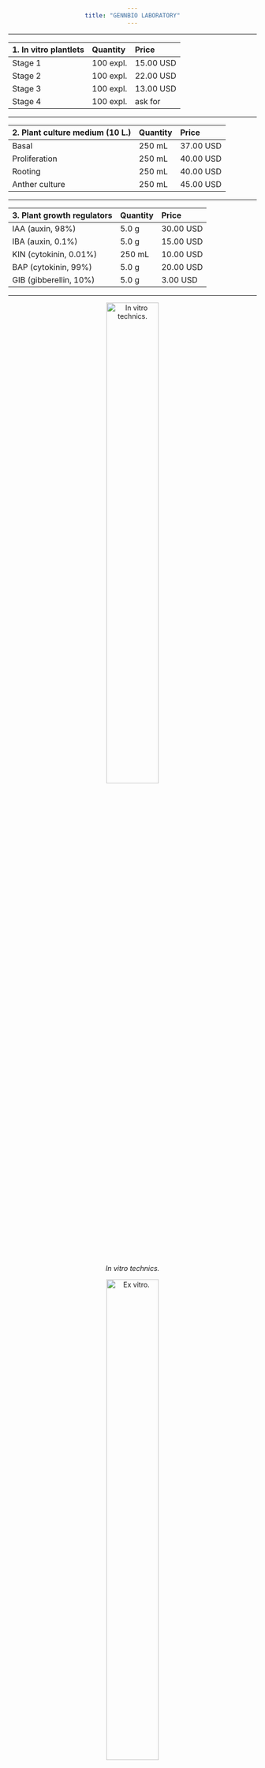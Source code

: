 ```yaml
---
title: "GENNBIO LABORATORY"
---
```

___
| 1. In vitro plantlets| Quantity | Price |
|:-|:-|:-|
| Stage 1 | 100 expl. | 15.00 USD |
| Stage 2 | 100 expl. | 22.00 USD |
| Stage 3 | 100 expl. | 13.00 USD |
| Stage 4 | 100 expl. | ask for |
___ 
| 2. Plant culture medium (10 L.) | Quantity | Price |
|:-|:-|:-|
| Basal | 250 mL | 37.00 USD |
| Proliferation | 250 mL | 40.00 USD |
| Rooting | 250 mL | 40.00 USD |
| Anther culture | 250 mL | 45.00 USD |
___
| 3. Plant growth regulators  | Quantity | Price |
|:-|:-|:-|
| IAA (auxin, 98%) | 5.0 g | 30.00 USD |
| IBA (auxin, 0.1%) | 5.0 g |15.00 USD |
| KIN (cytokinin, 0.01%) | 250 mL | 10.00 USD |
| BAP (cytokinin, 99%) | 5.0 g | 20.00 USD |
| GIB (gibberellin, 10%) | 5.0 g | 3.00 USD |
___

<style>
body {text-align: center}
</style>



![*In vitro technics.*](C:\Users\Dell\Desktop\GENNBIO.github.io\In vitro technics_NN.jpg){width=50%}



![*Ex vitro.*](C:\Users\Dell\Desktop\GENNBIO.github.io\Ex vitro_NN.jpg){width=50%}



![*Greenhouse 1.*](C:\Users\Dell\Desktop\GENNBIO.github.io\Greenhouse 1_NN.jpg){width=50%}


![*Triple hybrid.*](C:\Users\Dell\Desktop\GENNBIO.github.io\TH1_NN.jpg){width=50%}

![*Greenhouse 2.*](C:\Users\Dell\Desktop\GENNBIO.github.io\Greenhouse 2_NN.jpg){width=50%}


![*I SFA-UTC.*](C:\Users\Dell\Desktop\GENNBIO.github.io\ISFA-UTC_NN.jpg){width=50%}



![*Agri-business meetings.*](C:\Users\Dell\Desktop\GENNBIO.github.io\Meetings 4_NN.jpg){width=50%}

![*Field.*](C:\Users\Dell\Desktop\GENNBIO.github.io\Field 1_NN.jpg){width=50%}

![*Field.*](C:\Users\Dell\Desktop\GENNBIO.github.io\Field 2_NN.jpg){width=50%}


![*GENNBIO (Principal office).*](C:\Users\Dell\Desktop\GENNBIO.github.io\Chair 1_NN.jpg){width=50%}

![*Plant culture medium.*](C:\Users\Dell\Desktop\GENNBIO.github.io\Medium_NN.jpg){width=25%}


![*Plant growth regulators.*](C:\Users\Dell\Desktop\GENNBIO.github.io\PGR_NN.jpg){width=25%}



![*EC*](C:\Users\Dell\Desktop\GENNBIO.github.io\EC.gif){width=4%}



